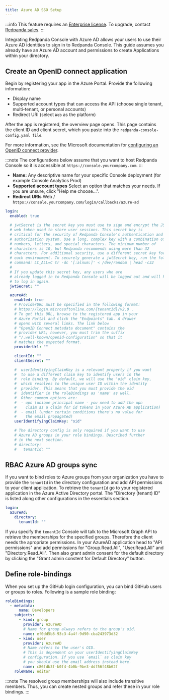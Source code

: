 ```yaml
---
title: Azure AD SSO Setup
---
```


<head>
    <meta name="title" content="Azure AD SSO Authentication in Redpanda Console | Redpanda Docs"/>
    <meta name="description" content="Configure authentication with external identity providers such as Google, GitHub or Okta in Redpanda Console."/>
</head>

:::info
This feature requires an [Enterprise license](../../../../get-started/licenses). To upgrade, contact [Redpanda sales](https://redpanda.com/try-redpanda?section=enterprise-cloud).
:::

Integrating Redpanda Console with Azure AD allows your users to use their Azure AD identities to sign in to Redpanda Console.
This guide assumes you already have an Azure AD account and permissions to create Applications within your directory.

## Create an OpenID connect application

Begin by registering your app in the Azure Portal. Provide the following information:

* Display name
* Supported account types that can access the API (choose single tenant, multi-tenant, or personal accounts)
* Redirect URI (select `Web` as the platform)

After the app is registered, the overview page opens. This page contains the client ID and client secret, which you paste into the `redpanda-console-config.yaml file`.

For more information, see the Microsoft documentation for [configuring an OpenID connect provider](https://learn.microsoft.com/en-us/power-apps/maker/portals/configure/configure-openid-settings).

:::note
The configurations below assume that you want to host Redpanda Console so it is accessible at
`https://console.yourcompany.com`.
:::

- **Name:** Any descriptive name for your specific Console deployment (for example Console Analytics Prod)
- **Supported account types** Select an option that matches your needs. If you are unsure, click "Help me choose...".
- **Redirect URIs** Web / `https://console.yourcompany.com/login/callbacks/azure-ad`

```yaml
login:
  enabled: true

  # jwtSecret is the secret key you must use to sign and encrypt the JSON
  # web token used to store user sessions. This secret key is
  # critical for the security of Redpanda Console's authentication and
  # authorization system. Use a long, complex key with a combination of
  # numbers, letters, and special characters. The minimum number of
  # characters is 10, but Redpanda recommends using more than 32
  # characters. For additional security, use a different secret key for
  # each environment. To securely generate a jwtSecret key, run the following
  # command: LC_ALL=C tr -dc '[:alnum:]' < /dev/random | head -c32
  #
  # If you update this secret key, any users who are
  # already logged in to Redpanda Console will be logged out and will have
  # to log in again.
  jwtSecret: ""

  azureAd:
    enabled: true
    # ProviderURL must be specified in the following format:
    # https://login.microsoftonline.com/{tenantId}/v2.0 .
    # To get this URL, browse to the registered app in your 
    # Azure Portal and click the "Endpoints" tab. A drawer 
    # opens with several links. The link below 
    # "OpenID Connect metadata document" contains the 
    # provider URL; however, you must trim the suffix 
    # "/.well-known/openid-configuration" so that it 
    # matches the expected format.
    providerUrl: ""

    clientId: ""
    clientSecret: ""

    #  userIdentifyingClaimKey is a relevant property if you want 
    #  to use a different claim key to identify users in the 
    #  role binding. By default, we will use the 'oid' claim key,
    #  which resolves to the unique user ID within the identity 
    #  provider. This means that you must provide the oid 
    #  identifier in the roleBindings as 'name' as well. 
    #  Other common options are:
    #  - upn (unique principal name - you need to add the upn 
    #    claim as a claim for id tokens in your Azure AD application)
    #  - email (under certain conditions there's no value for 
    #    the email propagated)
    userIdentifyingClaimKey: "oid"

    # The directory config is only required if you want to use 
    # Azure AD groups in your role bindings. Described further
    # in the next section.
    # directory:
    #   tenantId: ""
```

## RBAC Azure AD groups sync

If you want to bind roles to Azure groups from your organization you have to provide the `tenantId` in the
directory configuration and add API permissions to your client application. To retrieve the `tenantId` go to
your registered application in the Azure Active Directory portal. The "Directory (tenant) ID" is listed
along other configurations in the essentials section.

```yaml
login:
  azureAd:
    directory:
      tenantId: ""
```

If you specify the `tenantId` Console will talk to the Microsoft Graph API to retrieve the memberships
for the specified groups. Therefore the client needs the apropriate permissions. In your AzureAD application
head to "API permissions" and add permissions for "Group.Read.All", "User.Read.All" and "Directory.Read.All".
Then also grant admin consent for the default directory by clicking the "Grant admin constent for Default Directory"
button.

## Define role-bindings

When you set up the GitHub login configuration, you can bind GitHub users or groups to roles. Following is a sample
role binding:

```yaml
roleBindings:
  - metadata:
      name: Developers
    subjects:
      - kind: group
        provider: AzureAD
        # Name for group always refers to the group's oid.
        name: ef0dd5b8-93c3-4a4f-9d90-cba243973d32
      - kind: user
        provider: AzureAD
        # Name refers to the user's OID.
        # This is dependent on your userIdentifyingClaimKey
        # configuration. If you use `email` as claim key
        # you should use the email address instead here.
        name: c86fdb3f-b0f4-4b0b-9be3-ddf56f48b62f
    roleName: editor
```

:::note
The resolved group memberships will also include transitive members. Thus, you can
create nested groups and refer these in your role bindings.
:::
